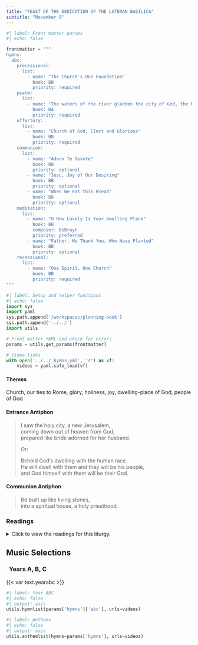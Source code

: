 ```yaml
---
title: "FEAST OF THE DEDICATION OF THE LATERAN BASILICA"
subtitle: "November 9"
---
```


```python
#| label: Front matter params
#| echo: false

frontmatter = """
hymns:
  abc:
    processional:
      list:
        - name: "The Church's One Foundation"
          book: BB
          priority: required
    psalm:
      list:
        - name: "The waters of the river gladden the city of God, the holy dwelling of the Most High."
          book: RA
          priority: required
    offertory:
      list:
        - name: "Church of God, Elect and Glorious"
          book: BB
          priority: required
    communion:
      list:
        - name: "Adoro Te Devote"
          book: BB
          priority: optional
        - name: "Jesu, Joy of Our Desiring"
          book: BB
          priority: optional
        - name: "When We Eat this Bread"
          book: BB
          priority: optional
    meditation:
      list:
        - name: "O How Lovely Is Your Dwelling Place"
          book: BB
          composer: DeBruyn
          priority: preferred
        - name: "Father, We Thank You, Who Have Planted"
          book: BB
          priority: optional
    recessional:
      list:
        - name: "One Spirit, One Church"
          book: BB
          priority: required
"""
```

```python
#| label: Setup and helper functions
#| echo: false
import sys
import yaml
sys.path.append('/workspaces/planning-book')
sys.path.append('../../')
import utils

# Front matter YAML and check for errors
params = utils.get_params(frontmatter)

# Video links
with open('../../_hymns.yml', 'r') as vf:
    videos = yaml.safe_load(vf)
```

:::  {.red}
#### **Themes**
:::

Church, our ties to Rome, glory, holiness, joy, dwelling-place of God, people of God

:::  {.red}
#### **Entrance Antiphon**
:::

> I saw the holy city, a new Jerusalem,  
> coming down out of heaven from God,  
> prepared like bride adorned for her husband.  
>  
> [Or:]{.red}  
> 
> Behold God's dwelling with the human race.  
> He will dwell with them and they will be his people,  
> and God himself with them will be their God.

:::  {.red}
#### **Communion Antiphon**
:::

> Be built up like living stones,  
> into a spiritual house, a holy priesthood.

:::: {.content-visible when-format="html"}
::: {.red}
### Readings
:::

<details>
  <summary>Click to view the readings for this liturgy.</summary>

::: {.titlered}
### &nbsp; Years A, B, C
:::

::: {.red}
#### First Reading [Ezekiel 47:1-2, 8-9, 12]{style="float:right" .small}
:::

The angel brought me  
back to the entrance of the temple,  
and I saw water flowing out  
from beneath the threshold of the temple toward the east,  
for the façade of the temple was toward the east;  
the water flowed down from the southern side of the temple,  
south of the altar.  
He led me outside by the north gate,  
and around to the outer gate facing the east,  
where I saw water trickling from the southern side.  
He said to me,  
"This water flows into the eastern district down upon the Arabah,  
and empties into the sea, the salt waters, which it makes fresh.  
Wherever the river flows,  
every sort of living creature that can multiply shall live,  
and there shall be abundant fish,  
for wherever this water comes the sea shall be made fresh.  
Along both banks of the river, fruit trees of every kind shall grow;  
their leaves shall not fade, nor their fruit fail.  
Every month they shall bear fresh fruit,  
for they shall be watered by the flow from the sanctuary.  
Their fruit shall serve for food, and their leaves for medicine."  

***

::: {.red}
#### Responsorial Psalm [Psalm 46:2-3, 5-6, 8-9]{style="float:right" .small}
:::

**[℟.]{.red}** **The waters of the river gladden the city of God, the holy dwelling of the Most High!**  

God is our refuge and our strength,  
an ever-present help in distress.  
Therefore, we fear not, though the earth be shaken  
and mountains plunge into the depths of the sea. **[℟.]{.red}**  

There is a stream whose runlets gladden the city of God,  
the holy dwelling of the Most High.  
God is in its midst; it shall not be disturbed;  
God will help it at the break of dawn. **[℟.]{.red}**  

The LORD of hosts is with us;  
our stronghold is the God of Jacob.  
Come! behold the deeds of the LORD,  
the astounding things he has wrought on earth. **[℟.]{.red}**  

***

::: {.red}
#### Second Reading [1 Corinthians 3:9c-11, 16-17]{style="float:right" .small}
:::

Brothers and sisters:  
You are God's building.  
According to the grace of God given to me,  
like a wise master builder I laid a foundation,  
and another is building upon it.  
But each one must be careful how he builds upon it,  
for no one can lay a foundation other than the one that is there,  
namely, Jesus Christ.  

Do you not know that you are the temple of God,  
and that the Spirit of God dwells in you?  
If anyone destroys God's temple,  
God will destroy that person;  
for the temple of God, which you are, is holy.  

***

::: {.red}
#### Gospel Acclamation [2 Chronicles 7:16]{style="float:right" .small}
:::

**[℟.]{.red}** **Alleluia, alleluia.**  
I have chosen and consecrated this house, says the Lord,  
that my name may be there forever. **[℟.]{.red}**  

***

::: {.red}
#### Gospel [John 2:13-22]{style="float:right" .small}
:::

Since the Passover of the Jews was near,  
Jesus went up to Jerusalem.  
He found in the temple area those who sold oxen, sheep, and doves,  
as well as the money-changers seated there.  
He made a whip out of cords  
and drove them all out of the temple area, with the sheep and oxen,  
and spilled the coins of the money-changers  
and overturned their tables,  
and to those who sold doves he said,  
"Take these out of here,  
and stop making my Father's house a marketplace."  
His disciples recalled the words of Scripture,  
*Zeal for your house will consume me.*  
At this the Jews answered and said to him,  
"What sign can you show us for doing this?"  
Jesus answered and said to them,  
"Destroy this temple and in three days I will raise it up."  
The Jews said,  
"This temple has been under construction for forty-six years,  
and you will raise it up in three days?"  
But he was speaking about the temple of his Body.  
Therefore, when he was raised from the dead,  
his disciples remembered that he had said this,  
and they came to believe the Scripture  
and the word Jesus had spoken.  

::: {.centered}
{{< var symbols.cross >}} &nbsp; {{< var symbols.cross >}} &nbsp; {{< var symbols.cross >}}
:::

</details>
::::

::: {.red}
## Music Selections
:::

::: {.titlered}
### &nbsp; Years A, B, C
:::
{{< var text.yearabc >}}

```python
#| label: Year ABC
#| echo: false
#| output: asis
utils.hymnlist(params['hymns']['abc'], urls=videos)
```


```python
#| label: Anthems
#| echo: false
#| output: asis
utils.anthemlist(hymns=params['hymns'], urls=videos)
```
